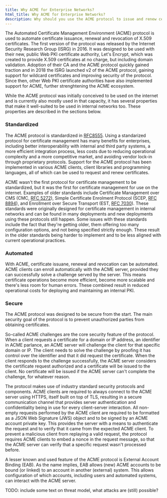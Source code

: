 ```yaml
---
title: Why ACME for Enterprise Networks?
html_title: Why ACME for Enterprise Networks?
description: Why should you use the ACME protocol to issue and renew certificates in enterprise networks.
---
```


The Automated Certificate Management Environment (ACME) protocol is used to automate certificate issuance, renewal and revocation of X.509 certificates.
The first version of the protocol was released by the Internet Security Research Group (ISRG) in 2016.
It was designed to be used with their new, public Web PKI certificate authority, Let's Encrypt, which was created to provide X.509 certificates at no charge, but including domain validation.
Adoption of their CA and the ACME protocol quickly gained traction and in 2018 the ISRG launched v2 of the ACME protocol, gaining support for wildcard certificates and improving security of the protocol.
Since then, other Web PKI certificate authorities have also implemented support for ACME, further strenghtening the ACME ecosystem.

While the ACME protocol was initially conceived to be used on the internet and is currently also mostly used in that capacity, it has several properties that make it well-suited to be used in internal networks too.
These properties are described in the sections below.

### Standardized

The ACME protocol is standardized in [RFC8555](https://datatracker.ietf.org/doc/html/rfc8555).
Using a standarized protocol for certificate management has many benefits for enterprises, including better interoperability with internal and third party systems, a more efficient integration process, less costs due to reducing operational complexity and a more competitive market, and avoiding vendor lock-in through proprietary protocols.
Support for the ACME protocol has been implemented in various ACME clients, client libraries and programming languages, all of which can be used to request and renew certificates.

ACME wasn't the first protocol for certificate management to be standardized, but it was the first for certificate management for use on the internet.
Examples of older standards include Certificate Management over CMS (CMC, [RFC 5272](https://datatracker.ietf.org/doc/html/rfc5272)), Simple Certificate Enrolment Protocol (SCEP, [RFC 8894](https://datatracker.ietf.org/doc/html/rfc8894)), and Enrollment over Secure Transport (EST, [RFC 7030](https://datatracker.ietf.org/doc/html/rfc7030)).
These standards were originally designed for certificate management in internal networks and can be found in many deployments and new deployments using these protocols still happen.
Some issues with these standards include the fact that they're getting older, them offering too many configuration options, and not being specified strictly enough.
These result in the older standards being harder to implement and to be less aligned with current operational practices.

### Automated

With ACME, certificate issuane, renewal and revocation can be automated.
ACME clients can enroll automatically with the ACME server, provided they can successfully solve a challenge served by the server.
This means certificate operations become more efficient, become more scalable and there's less room for human errors.
These combined result in reduced operational costs for deploying and maintaining an internal PKI. 

### Secure 

The ACME protocol was designed to be secure from the start.
The main security goal of the protocol is to prevent unauthorized parties from obtaining certificates.

So-called ACME challenges are the core security feature of the protocol.
When a client requests a certificate for a domain or IP address, an identifier in ACME parlance, an ACME server will challenge the client for that specific domain or IP.
The client needs to solve the challenge by proofing it has control over the identifier and that it did request the certificate.
When the client responds to the challenge successfully, the ACME server considers the certificate request authorized and a certificate will be issued to the client.
No certificate will be issued if the ACME server can't complete the challenge, for whatever reason.

The protocol makes use of industry standard security protocols and components.
ACME clients are required to always connect to the ACME server using HTTPS, itself built on top of TLS, resulting in a secure communication channel that provides server authentication and confidentiality being in use for every client-server interaction.
All non-empty requests performed by the ACME client are required to be formatted as a JSON Web Signature (JWS) object and to be signed by an ACME account private key.
This provides the server with a means to authenticate the request and to verify that it came from the expected ACME client.
To prevent a malicious client from replaying a valid request, the protocol requires ACME clients to embed a nonce in the request message, so that the ACME server can verify that a specific request wasn't processed before.

A lesser known and used feature of the ACME protocol is External Account Binding (EAB).
As the name implies, EAB allows (new) ACME accounts to be bound (or linked) to an account in another (external) system.
This allows configuration of which accounts, including users and automated systems, can interact with the ACME server.

TODO: include some text on threat model, what attacks are (still) possible?